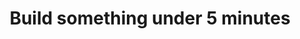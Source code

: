 ---
sidebar_position: 3
title: Build something under 5 minutes
description: learn how to create your first project to start
---